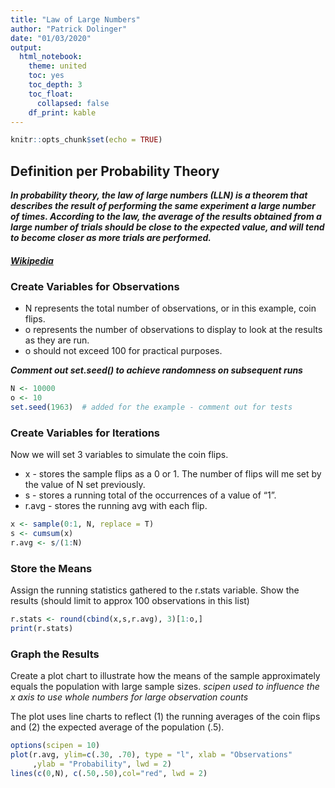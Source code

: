 ```yaml
---
title: "Law of Large Numbers"
author: "Patrick Dolinger"
date: "01/03/2020"
output:
  html_notebook:
    theme: united
    toc: yes
    toc_depth: 3
    toc_float:
      collapsed: false
    df_print: kable
---
```


```r
knitr::opts_chunk$set(echo = TRUE)
```
## Definition per Probability Theory
***In probability theory, the law of large numbers (LLN) is a theorem that describes the result of performing the same experiment a large number of times. According to the law, the average of the results obtained from a large number of trials should be close to the expected value, and will tend to become closer as more trials are performed.*** 

##### [Wikipedia](https://en.wikipedia.org/wiki/Law_of_large_numbers)  

### Create Variables for Observations
- N represents the total number of observations, or in this example, coin flips.
- o represents the number of observations to display to look at the results as they are run.
- o should not exceed 100 for practical purposes.

***Comment out set.seed() to achieve randomness on subsequent runs***

```r
N <- 10000  
o <- 10   
set.seed(1963)  # added for the example - comment out for tests
```

### Create Variables for Iterations
Now we will set 3 variables to simulate the coin flips.

- x - stores the sample flips as a 0 or 1. The number of flips will me set by the value of N set previously.
- s - stores a running total of the occurrences of a value of “1”.
- r.avg - stores the running avg with each flip.

```r
x <- sample(0:1, N, replace = T)
s <- cumsum(x)    
r.avg <- s/(1:N)
```

### Store the Means
Assign the running statistics gathered to the r.stats variable. Show the results (should limit to approx 100 observations in this list)
```r
r.stats <- round(cbind(x,s,r.avg), 3)[1:o,]
print(r.stats)
```

### Graph the Results

Create a plot chart to illustrate how the means of the sample approximately equals the population with large sample sizes.
*scipen used to influence the x axis to use whole numbers for large observation counts*

The plot uses line charts to reflect (1) the running averages of the coin flips and (2) the expected average of the population (.5).
```r
options(scipen = 10)  
plot(r.avg, ylim=c(.30, .70), type = "l", xlab = "Observations"
     ,ylab = "Probability", lwd = 2)
lines(c(0,N), c(.50,.50),col="red", lwd = 2)
```


